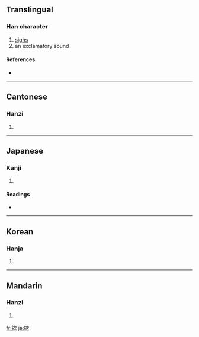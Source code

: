 {{see|唉}}
==Translingual==

===Han character===
{{Han char|rn=76|rad=欠|as=07|sn=11|four=2748<sub>2</sub>|canj=戈大弓人 (IKNO)}}

# [[sighs]]
# an exclamatory sound

====References====
* {{Han ref|kx=0568.070|dkj=16090|dj=0956.190|hdz=32140.110|uh=6B38|ud=27448|bh=D5D9|bd=54745}}

----

==Cantonese==

===Hanzi===
{{yue-hanzi|jyut=|y=aai2, ei6 oi1}}

# {{defn|Cantonese}}

----

==Japanese==

===Kanji===
{{ja-kanji|grade=|rs=欠07}}

# {{defn|Japanese}}

====Readings====
* {{ja-readings|on=[[あい]] (ai), [[かい]] (kai)|kun=[[なげく]] (nageku)}}

----

==Korean==

===Hanja===
{{ko-hanja|hangeul=애|eumhun=|rv=ae|mr=ae|y=ay}}

# {{defn|Korean}}

----

==Mandarin==

===Hanzi===
{{cmn-hanzi|pin=[[ǎi]] ([[ai3]])|wg=ai<sup>3</sup>}}

# {{defn|Mandarin}}

[[fr:欸]]
[[ja:欸]]